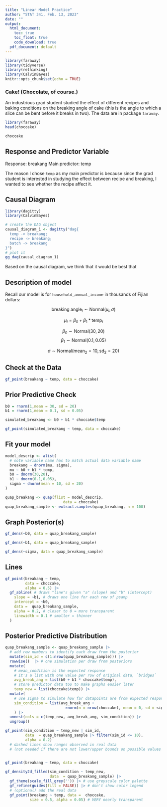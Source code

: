 ```yaml
---
title: "Linear Model Practice"
author: "STAT 341, Feb. 13, 2023"
date: ""
output:
  html_document:
    toc: true
    toc_float: true
    code_download: true
  pdf_document: default
---
```


```r
library(faraway)
library(tidyverse)
library(rethinking)
library(CalvinBayes)
knitr::opts_chunk$set(echo = TRUE)
```

### Cake! (Chocolate, of course.) 
An industrious grad student studied the effect of different recipes and baking conditions on the breaking angle of cake (this is the angle to which a slice can be bent before it breaks in two). The data are in package `faraway`.

```r
library(faraway)
head(choccake)

choccake
```

## Response and Predictor Variable

Response: breakang
Main predictor: temp

The reason I chose `temp` as my main predictor is because since the grad student is interested in studying the effect between recipe and breaking, I wanted to see whether the recipe affect it. 


## Causal Diagram

```r
library(dagitty)
library(CalvinBayes)
```

```r
# create the DAG object
causal_diagram_1 <- dagitty("dag{
  temp -> breakang;
  recipe -> breakang;
  batch -> breakang
}")
# plot it
gg_dag(causal_diagram_1)
```

Based on the causal diagram, we think that it would be best that 

## Description of model 

Recall our model is for `household_annual_income` in thousands of Fijian dollars:

$$\text{breaking angle}_i \sim \text{Normal}(\mu_i, \sigma)$$


$$\mu_i = \beta_0 + \beta_1 * \text{temp}_i$$

$$\beta_0 \sim \text{Normal}(30,20)$$
$$\beta_1 \sim \text{Normal}(0.1, 0.05)$$

$$\sigma \sim \text{Normal}(\text{mean}_2 = 10, \text{sd}_2 = 20)$$

## Check at the Data

```r
gf_point(breakang ~ temp, data = choccake)
```

## Prior Predictive Check 

```r
b0 = rnorm(1,mean = 30, sd = 20)
b1 = rnorm(1,mean = 0.1, sd = 0.05)

simulated_breakang <- b0 + b1 * choccake$temp

gf_point(simulated_breakang ~ temp, data = choccake)
```


## Fit your model 

```r
model_descrip <- alist(
  # note variable name has to match actual data variable name
  breakang ~ dnorm(mu, sigma),
  mu ~ b0 + b1 * temp,
  b0 ~ dnorm(30,20),
  b1 ~ dnorm(0.1,0.05),
  sigma ~ dnorm(mean = 10, sd = 20)
)

quap_breakang <- quap(flist = model_descrip,
                          data = choccake)
quap_breakang_sample <- extract.samples(quap_breakang, n = 100)

```


## Graph Posterior(s)

```r
gf_dens(~b0, data = quap_breakang_sample)
```

```r
gf_dens(~b1, data = quap_breakang_sample)
```

```r
gf_dens(~sigma, data = quap_breakang_sample)
```

## Lines

```r
gf_point(breakang ~ temp, 
         data = choccake,
         alpha = 0.5) |>
  gf_abline( # draws "line"s given "a" (slope) and "b" (intercept)
    slope = ~b1, # draws one line for each row of psamp
    intercept = ~b0,
    data =  quap_breakang_sample,
    alpha = 0.2, # closer to 0 = more transparent
    linewidth = 0.1 # smaller = thinner
  )
```

## Posterior Predictive Distribution

```r
quap_breakang_sample <- quap_breakang_sample |>
  # add row numbers to identify each draw from the posterior
  mutate(sim_id = c(1:nrow(quap_breakang_sample))) |>
  rowwise()  |> # one simulation per draw from posteriors
  mutate(
    # mean_condition is the expected response
    # it's a list with one value per row of original data, `bridges`
    avg_break_ang = list(b0 + b1 * choccake$temp),
    # store predictor data too to make graphs easier later
    temp_new = list(choccake$temp)) |>
  mutate(
    # use sigma to simulate how far datapoints are from expected response 
    sim_condition = list(avg_break_ang +
                           rnorm(n = nrow(choccake), mean = 0, sd = sigma))
    ) |>
  unnest(cols = c(temp_new, avg_break_ang, sim_condition)) |>
  ungroup()
```

```r
gf_point(sim_condition ~ temp_new | sim_id,
         data  = quap_breakang_sample |> filter(sim_id <= 10),
         alpha = 0.2)
  # dashed lines show ranges observed in real data
  # (not needed if there are not lower/upper bounds on possible values of response)
  
```

```r
gf_point(breakang ~ temp, data = choccake)
```

```r
gf_density2d_filled(sim_condition ~ temp_new, 
                    data  = quap_breakang_sample) |>
  gf_theme(scale_fill_grey('')) |> # use greyscale color palette
  gf_refine(guides(fill = FALSE)) |> # don't show color legend
  # (optional) add the real data
  gf_point(breakang ~ temp, data =  choccake,
           size = 0.5, alpha = 0.05) # VERY nearly transparent
```

